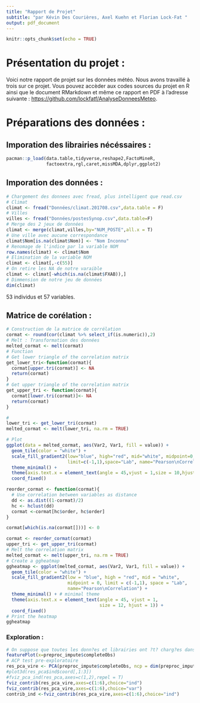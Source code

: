 ```yaml
---
title: "Rapport de Projet"
subtitle: "par Kévin Des Courières, Axel Kuehn et Florian Lock-Fat "
output: pdf_document
---
```


```r
knitr::opts_chunk$set(echo = TRUE)
```

# Présentation du projet :

Voici notre rapport de projet sur les données météo. Nous avons travaillé à trois sur ce projet. Vous pouvez accèder aux codes sources du projet en R ainsi que le document RMarkdown et même ce rapport en PDF à l'adresse suivante : <https://github.com/lockfatf/AnalyseDonneesMeteo>.

# Préparations des données : 

## Imporation des librairies nécéssaires :

```r
pacman::p_load(data.table,tidyverse,reshape2,FactoMineR,
               factoextra,rgl,caret,missMDA,dplyr,ggplot2)
```

## Imporation des données :

```r
# Chargement des donnees avec fread, plus intelligent que read.csv
# Climat
climat <- fread("Données/climat.201708.csv",data.table = F)
# Villes
villes <- fread("Données/postesSynop.csv",data.table=F)
# Merge des 2 jeux de données
climat <- merge(climat,villes,by="NUM_POSTE",all.x = T)
# Une ville avec aucune correspondance
climat$Nom[is.na(climat$Nom)] <- "Nom Inconnu"
# Renomage de l'indice par la variable NOM 
row.names(climat) <- climat$Nom
# Elimination de la variable NOM 
climat <- climat[,-c(55)]
# On retire les NA de notre varaible
climat <- climat[-which(is.na(climat$FXAB)),]
# Dimmension de notre jeu de données
dim(climat)
```
53 individus et 57 variables.

## Matrice de corélation : 

```r
# Construction de la matrice de corrélation
cormat <- round(cor(climat %>% select_if(is.numeric)),2)
# Melt : Transformation des données 
melted_cormat <- melt(cormat)
# Function
# Get lower triangle of the correlation matrix
get_lower_tri<-function(cormat){
  cormat[upper.tri(cormat)] <- NA
  return(cormat)
}
# Get upper triangle of the correlation matrix
get_upper_tri <- function(cormat){
  cormat[lower.tri(cormat)]<- NA
  return(cormat)
}

# 
lower_tri <- get_lower_tri(cormat)
melted_cormat <- melt(lower_tri, na.rm = TRUE)

# Plot
ggplot(data = melted_cormat, aes(Var2, Var1, fill = value)) +
  geom_tile(color = "white") +
  scale_fill_gradient2(low="blue", high="red", mid="white", midpoint=0,
                       limit=c(-1,1),space="Lab", name="Pearson\nCorrelation") +
  theme_minimal() +
  theme(axis.text.x = element_text(angle = 45,vjust = 1,size = 10,hjust = 1)) +
  coord_fixed()

reorder_cormat <- function(cormat){
  # Use correlation between variables as distance
  dd <- as.dist((1-cormat)/2)
  hc <- hclust(dd)
  cormat <-cormat[hc$order, hc$order]
}

cormat[which(is.na(cormat[]))] <- 0

cormat <- reorder_cormat(cormat)
upper_tri <- get_upper_tri(cormat)
# Melt the correlation matrix
melted_cormat <- melt(upper_tri, na.rm = TRUE)
# Create a ggheatmap
ggheatmap <- ggplot(melted_cormat, aes(Var2, Var1, fill = value)) +
  geom_tile(color = "white") +
  scale_fill_gradient2(low = "blue", high = "red", mid = "white", 
                       midpoint = 0, limit = c(-1,1), space = "Lab", 
                       name="Pearson\nCorrelation") +
  theme_minimal() + # minimal theme
  theme(axis.text.x = element_text(angle = 45, vjust = 1, 
                                   size = 12, hjust = 1)) +
  coord_fixed()
# Print the heatmap
ggheatmap
```

### Exploration :
```r
# On suppose que toutes les donn?es et librairies ont ?t? charg?es dans l'?tape pr?c?dente (nettoyage)
featurePlot(x=preproc_impute$completeObs)
# ACP test pre-exploratoire
res_pca_vire <- PCA(preproc_impute$completeObs, ncp = dim(preproc_impute$completeObs)[2], scale.unit = TRUE, graph=F)
#plot3d(res_pca$ind$coord[,1:3])
#fviz_pca_ind(res_pca,axes=c(1,2),repel = T)
fviz_contrib(res_pca_vire,axes=c(1:6),choice="ind")
fviz_contrib(res_pca_vire,axes=c(1:6),choice="var")
contrib_ind <-fviz_contrib(res_pca_vire,axes=c(1:6),choice="ind")
```



